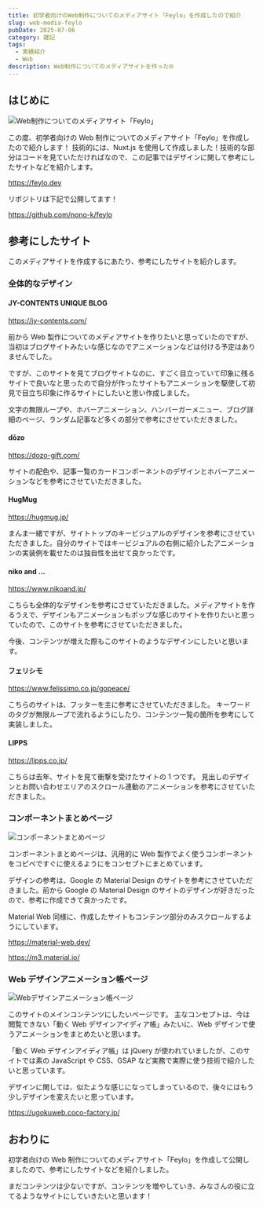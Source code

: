 ```yaml
---
title: 初学者向けのWeb制作についてのメディアサイト「Feylo」を作成したので紹介
slug: web-media-feylo
pubDate: 2025-07-06
category: 雑記
tags:
  - 実績紹介
  - Web
description: Web制作についてのメディアサイトを作った🌐
---
```


## はじめに

![Web制作についてのメディアサイト「Feylo」](https://res.cloudinary.com/dy8ftemi0/image/upload/v1751343018/first-post-01_q6hikx.jpg "Web 制作についてのメディアサイト「Feylo」")

この度、初学者向けの Web 制作についてのメディアサイト「Feylo」を作成したので紹介します！
技術的には、Nuxt.js を使用して作成しました！技術的な部分はコードを見ていただければなので、この記事ではデザインに関して参考にしたサイトなどを紹介します。

https://feylo.dev

リポジトリは下記で公開してます！

https://github.com/nono-k/feylo

## 参考にしたサイト

このメディアサイトを作成するにあたり、参考にしたサイトを紹介します。

### 全体的なデザイン

#### JY-CONTENTS UNIQUE BLOG

https://jy-contents.com/

前から Web 製作についてのメディアサイトを作りたいと思っていたのですが、当初はブログサイトみたいな感じなのでアニメーションなどは付ける予定はありませんでした。

ですが、このサイトを見てブログサイトなのに、すごく目立っていて印象に残るサイトで良いなと思ったので自分が作ったサイトもアニメーションを駆使して初見で目立ち印象に作るサイトにしたいと思い作成しました。

文字の無限ループや、ホバーアニメーション、ハンバーガーメニュー、ブログ詳細のページ、ランダム記事など多くの部分で参考にさせていただきました。

#### dōzo

https://dozo-gift.com/

サイトの配色や、記事一覧のカードコンポーネントのデザインとホバーアニメーションなどを参考にさせていただきました。

#### HugMug

https://hugmug.jp/

まんま一緒ですが、サイトトップのキービジュアルのデザインを参考にさせていただきました。自分のサイトではキービジュアルの右側に紹介したアニメーションの実装例を載せたのは独自性を出せて良かったです。

#### niko and ...

https://www.nikoand.jp/

こちらも全体的なデザインを参考にさせていただきました。メディアサイトを作るうえで、デザインもアニメーションもポップな感じのサイトを作りたいと思っていたので、このサイトを参考にさせていただきました。

今後、コンテンツが増えた際もこのサイトのようなデザインにしたいと思います。

#### フェリシモ

https://www.felissimo.co.jp/gopeace/

こちらのサイトは、フッターを主に参考にさせていただきました。
キーワードのタグが無限ループで流れるようにしたり、コンテンツ一覧の箇所を参考にして実装しました。

#### LIPPS

https://lipps.co.jp/

こちらは去年、サイトを見て衝撃を受けたサイトの 1 つです。
見出しのデザインとお問い合わせエリアのスクロール連動のアニメーションを参考にさせていただきました。

### コンポーネントまとめページ

![コンポーネントまとめページ](https://res.cloudinary.com/dy8ftemi0/image/upload/v1751343017/first-post-02_f4oqcm.jpg "コンポーネントまとめページ")

コンポーネントまとめページは、汎用的に Web 製作でよく使うコンポーネントをコピペですぐに使えるようにをコンセプトにまとめています。

デザインの参考は、Google の Material Design のサイトを参考にさせていただきました。前から Google の Material Design のサイトのデザインが好きだったので、参考に作成できて良かったです。

Material Web 同様に、作成したサイトもコンテンツ部分のみスクロールするようにしています。

https://material-web.dev/

https://m3.material.io/

### Web デザインアニメーション帳ページ

![Webデザインアニメーション帳ページ](https://res.cloudinary.com/dy8ftemi0/image/upload/v1751343017/first-post-03_vy7zdc.jpg "Webデザインアニメーション帳ページ")

このサイトのメインコンテンツにしたいページです。
主なコンセプトは、今は閲覧できない「動く Web デザインアイディア帳」みたいに、Web デザインで使うアニメーションをまとめたいと思います。

「動く Web デザインアイディア帳」は jQuery が使われていましたが、このサイトでは素の JavaScript や CSS、GSAP など実務で実際に使う技術で紹介したいと思っています。

デザインに関しては、似たような感じになってしまっているので、後々にはもう少しデザインを変えたいと思っています。

https://ugokuweb.coco-factory.jp/

## おわりに

初学者向けの Web 制作についてのメディアサイト「Feylo」を作成して公開しましたので、参考にしたサイトなどを紹介しました。

まだコンテンツは少ないですが、コンテンツを増やしていき、みなさんの役に立てるようなサイトにしていきたいと思います！
